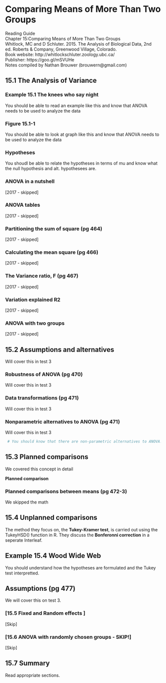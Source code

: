 # Comparing Means of More Than Two Groups

| Reading Guide
| Chapter 15:Comparing Means of More Than Two Groups
| Whitlock, MC and D Schluter.  2015.  The Analysis of Biological Data, 2nd ed.  Roberts & Company, Greenwood Village, Colorado.  
| Book website: http://whitlockschluter.zoology.ubc.ca/
| Publisher: https://goo.gl/mSVUHe
| Notes compiled by Nathan Brouwer (brouwern@gmail.com)



## 15.1 The Analysis of Variance

### Example 15.1 The knees who say night

You should be able to read an example like this and know that ANOVA needs to be used to analyze the data

### Figure 15.1-1

You should be able to look at graph like this and know that ANOVA needs to be used to analyze the data


### Hypotheses

You shoudl be able to relate the hypotheses in terms of mu and know what the null hypothesis and alt. hypothesees are.

### ANOVA in a nutshell

[2017 - skipped]

### ANOVA tables

[2017 - skipped]

### Partitioning the sum of square (pg 464) 

[2017 - skipped]

### Calculating the mean square (pg 466)

[2017 - skipped]

### The Variance ratio, F (pg 467)

[2017 - skipped]

### Variation explained R2

[2017 - skipped]

### ANOVA with two groups

[2017 - skipped]

## 15.2 Assumptions and alternatives

Will cover this in test 3

### Robustness of ANOVA (pg 470)

Will cover this in test 3

### Data transformations (pg 471)

Will cover this in test 3

### Nonparametric alternatives to ANOVA (pg 471)

Will cover this in test 3


```r
 # You should know that there are non-parametric alternatives to ANOVA. These involve converting the data to their ranks.

```


## 15.3 Planned comparisons

We covered this concept in detail

**Planned comparison**

### Planned comparisons between means (pg 472-3)

We skipped the math

## 15.4 Unplanned comparisons

The method they focus on, the **Tukey-Kramer test**, is carried out using the TukeyHSD() function in R.  They discuss the **Bonferonni correction** in a seperate Interleaf.

## Example 15.4 Wood Wide Web

You should understand how the hypotheses are formulated and the Tukey test interpretted.  

## Assumptions (pg 477)

We will cover this on test 3.

### [15.5 Fixed and Random effects ]

[Skip]

### [15.6 ANOVA with randomly chosen groups - SKIP!]

[Skip]

## 15.7 Summary

Read appropriate sections.
